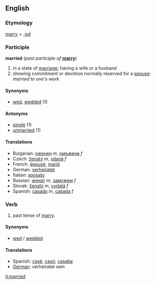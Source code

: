 ==English==
===Etymology===
[[marry]] + [[-ed]]

===Participle===
'''married''' (''past participle of'' '''[[marry]]''')

# in a state of [[marriage]]; having a wife or a husband
# showing commitment or devotion normally reserved for a [[spouse]]:  ''married to one's work''

====Synonyms====
*[[wed]], [[wedded]] (1)

====Antonyms====
*[[single]] (1)
*[[unmarried]] (1)

====Translations====
*Bulgarian: [[оженен]] ''m'', [[омъжена]] ''f''
*Czech: [[ženatý]] ''m'', [[vdaná]] ''f''
*French: [[épousé]], [[marié]]
*German: [[verheiratet]]
*Italian: [[sposato]]
*Russian: [[женат]] ''m'', [[замужем]] ''f''
*Slovak: [[ženatý]] ''m'', [[vydatá]] ''f''
*Spanish: [[casado]] ''m'', [[casada]] ''f''

===Verb===
# past tense of [[marry]].

====Synonyms====
*[[wed]] / [[wedded]]

====Translations====
*Spanish: [[casé]], [[casó]]; [[casaba]]
*[[German]]: verheiratet sein

[[it:married]]